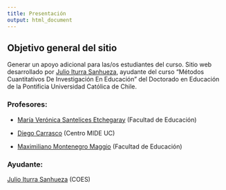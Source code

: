 ```yaml
---
title: Presentación
output: html_document
---
```




## Objetivo general del sitio

Generar un apoyo adicional para las/os estudiantes del curso.
Sitio web desarrollado por [Julio Iturra Sanhueza](), ayudante del curso "Métodos Cuantitativos De Investigación En Educación" del Doctorado en Educación de la Pontificia Universidad Católica de Chile.


### Profesores:

* [María Verónica Santelices Etchegaray](http://educacion.uc.cl/facultad-a/cuerpo-docente-aux/44-maria-veronica-santelices-etchegaray) (Facultad de Educación)

* [Diego Carrasco](https://www.mideuc.cl/investigacion/equipo-de-trabajo/diego-carrasco/) (Centro MIDE UC)

* [Maximiliano Montenegro Maggio](http://educacion.uc.cl/facultad-a/cuerpo-docente-aux/33-maximiliano-montenegro-maggio) (Facultad de Educación)

### Ayudante:

[Julio Iturra Sanhueza](https://coes.cl/integrantes/julio-cesar-iturra/) (COES)